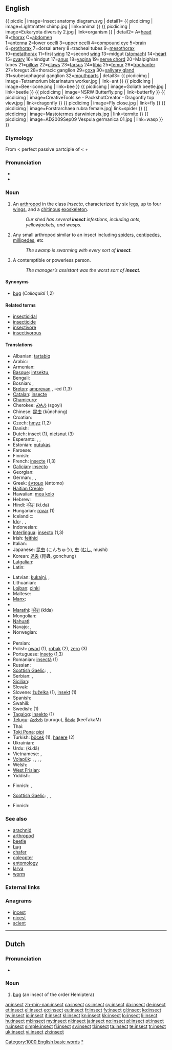 ==English==
{{ picdic
| image=Insect anatomy diagram.svg
| detail1=
{{ picdicimg | image=Lightmatter chimp.jpg | link=animal }}
{{ picdicimg | image=Eukaryota diversity 2.jpg | link=organism }}
| detail2=
A=[[head]]
B=[[thorax]]
C=[[abdomen]]<br>
1=[[antenna]]
2=lower [[ocelli]]
3=upper [[ocelli]]
4=[[compound eye]]
5=[[brain]]
6=[[prothorax]]
7=dorsal artery
8=tracheal tubes
9=[[mesothorax]]
10=[[metathorax]]
11=first [[wing]]
12=second [[wing]]
13=midgut ([[stomach]])
14=[[heart]]
15=[[ovary]]
16=hindgut
17=[[anus]]
18=[[vagina]]
19=[[nerve chord]]
20=Malpighian tubes
21=[[pillow]]
22=[[claw]]s
23=[[tarsus]]
24=[[tibia]]
25=[[femur]]
26=[[trochanter]]
27=foregut
28=thoracic ganglion
29=[[coxa]]
30=[[salivary gland]]
31=subesophageal ganglion
32=[[mouthpart]]s
| detail3=
{{ picdicimg | image=Tetramorium bicarinatum worker.jpg | link=ant }}
{{ picdicimg | image=Bee-icone.png | link=bee }}
{{ picdicimg | image=Goliath beetle.jpg | link=beetle }}
{{ picdicimg | image=NSRW Butterfly.png | link=butterfly }}
{{ picdicimg | image=CreativeTools.se - PackshotCreator - Dragonfly top view.jpg | link=dragonfly }}
{{ picdicimg | image=Fly close.jpg | link=fly }}
{{ picdicimg | image=Forstrarchaea rubra female.jpg| link=spider }} <!-- insect, colloquial -->
{{ picdicimg | image=Mastotermes darwiniensis.jpg | link=termite }}
{{ picdicimg | image=AD2009Sep09 Vespula germanica 01.jpg | link=wasp }}
}}

===Etymology===
From {{etyl|la|en}} {{term|insectum||cut up|lang=la}} < perfect passive partciple of {{term|inseco|insecō|I cut up|lang=la}} < {{term|in-||lang=la}} + {{term|seco|secō|I cut|lang=la}}

===Pronunciation===
* {{audio|en-us-insect.ogg|Audio (US)}}
* {{rhymes|ɛkt}}

===Noun===
{{en-noun}}

# An [[arthropod]] in the class ''Insecta'', characterized by six [[leg]]s, up to four [[wing]]s, and a [[chitin]]ous [[exoskeleton]].
#: ''Our shed has several '''insect''' infestions, including ants, yellowjackets, and wasps.''
# {{colloquial}} Any small arthropod similar to an insect including [[spider]]s, [[centipede]]s, [[millipede]]s, etc
#: ''The swamp is swarming with every sort of '''insect'''.''
# A contemptible or powerless person.
#: ''The manager’s assistant was the worst sort of '''insect'''.''

====Synonyms====
* [[bug]] (''Colloquial'' 1,2)

====Related terms====
* [[insecticidal]]
* [[insecticide]]
* [[insectivore]]
* [[insectivorous]]

====Translations====
{{trans-top|arthropod}}
* Albanian: [[tartabiq]]
* Arabic: {{t-|ar|حشرة|f|alt=حَشَرة|tr=Hashara(t)}}
* Armenian: {{t-|hy|միջատ|tr=miǰat}}
* [[Basque]]: [[intsektu]], {{t-|eu|zomorro|xs=Basque}}
* Bengali: {{tø|bn|পোকা|tr=pokā|sc=Beng}}
* Bosnian: {{t-|bs|insekt|m}}, {{t-|bs|buba|f}}
* [[Breton]]: [[amprevan]] {{m}}, -ed {{p}} (1,3)<!--Are numbers here even needed anymore?-->
* [[Catalan]]: [[insecte]]
* [[Chamicuro]]: {{tø|ccc|sokajsu}}
* Cherokee: [[ᏍᎪᏱ]] (sgoyi)
* Chinese: [[昆虫]] (kūnchóng)
* Croatian: {{t-|hr|kukac|m|alt=kúkac}}
* Czech: [[hmyz]] {{m}} (1,2)<!--Numbers? Still?-->
* Danish: {{t-|da|insekt}}
* Dutch: insect {{n}} (1), [[nietsnut]] (3)
* Esperanto: {{qualifier|male or female}} {{t-|eo|insekto|xs=Esperanto}}, {{qualifier|male}} {{t|eo|virinsekto|xs=Esperanto}}, {{qualifier|female}} {{t|eo|insektino|xs=Esperanto}}
* Estonian: [[putukas]]
* Faroese: {{t-|fo|skordýr|xs=Faroese}}
* Finnish: {{t+|fi|hyönteinen}}
* French: [[insecte]] {{m}} (1,3)
* [[Galician]]: [[insecto]]
* Georgian: {{t-|ka|მწერი|tr=mts‘eri|sc=Geor|xs=Georgian}}
* German: {{t+|de|Insekt|n}}, {{t-|de|Kerbtier|n}}, {{t+|de|Kerf|m}}
* Greek: [[έντομο]] {{n}} (éntomo)
* [[Haitian Creole]]: {{tø|ht|ensèk}}
* Hawaiian: [[mea kolo]]
* Hebrew: {{t+|he|חרק|m|tr=kharák}}
* Hindi: [[कीड़ा]] (kī.da)
* Hungarian: [[rovar]] (1)
* Icelandic: {{t+|is|skordýr|n}}
* [[Ido]]: {{qualifier|male or female}} {{t|io|insekto}}, {{qualifier|male}} {{t|io|insektulo}}, {{qualifier|female}} {{t|io|insektino}}
* Indonesian: {{t+|id|serangga|xs=Indonesian}}
* [[Interlingua]]: [[insecto]] (1,3)
* Irish: [[feithid]]
* Italian: {{t+|it|insetto}}
* Japanese: [[昆虫]] (こんちゅう), [[虫]] ([[むし]], mushi)
* Korean: [[곤충]] (昆蟲, gonchung)
* [[Latgalian]]: {{tø|ltg|kustūneits|m}}
* Latin: {{t-|la|insectum|n|alt=īnsectum}}
{{trans-mid}}
* Latvian: [[kukaiņi]], {{t|lv|kukainis|m}}, {{t|lv|insekts|m}}
* Lithuanian: {{t-|lt|vabzdys|m|xs=Lithuanian}}
* [[Lojban]]: [[cinki]]
* Maltese: {{t-|mt|insett|m|xs=Maltese}}
* [[Manx]]: {{t-|gv|beisteig|xs=Manx}}
* {{trreq|mi}}
* [[Marathi]]: [[कीडा]] (kīda)
* Mongolian: {{t-|mn|шавьж|tr=šav'ž|sc=Cyrl|xs=Mongolian}}
* [[Nahuatl]]: {{t|nah|yolkatsin|xs=Nahuatl}}
* Navajo: {{tø|nv|chʼosh bijáád hastání}}, {{tø|nv|chʼosh}}
* Norwegian: {{t+|no|insekt|n}}
* {{trreq|ang}}
* Persian: {{t|fa|حشره‌ها|tr=hašaraha|xs=Persian}}
* Polish: [[owad]] {{m}} (1), [[robak]] {{m}} (2), [[zero]] {{n}} (3)
* Portuguese: [[inseto]] {{m}} (1,3)
* Romanian: [[insectă]] {{f}} (1)
* Russian: {{t+|ru|насекомое|n|tr=nasekómoje}}
* [[Scottish Gaelic]]: {{t|gd|meanbh-fhrìde|f}}, {{t|gd|frìde|f}}, {{t|gd|biastag|f}}
* Serbian: {{t-|sr|buba|f}}, {{t-|sr|kukac|m}}
* [[Sicilian]]: {{t|scn|insettu|m|xs=Sicilian}}
* Slovak: {{t-|sk|hmyz}}
* Slovene: [[žuželka]] {{f}} (1), [[insekt]] {{m}} (1)
* Spanish: {{t+|es|insecto|m}}
* Swahili: {{t+|sw|mdudu|xs=Swahili}}
* Swedish: {{t|sv|insekt|c}} (1)
* [[Tagalog]]: [[insekto]] {{f}} (1)
* [[Telugu]]: [[పురుగు]] (purugu), [[కీటకం]] (keeTakaM)
* Thai: {{t-|th|แมลง|tr=maelong}}
* [[Toki Pona]]: [[pipi]]
* Turkish: [[böcek]] (1), [[haşere]] (2)
* Ukrainian: {{t+|uk|комаха|f|xs=Ukrainian}}
* Urdu: {{ur-Arab|[[کیڑا]]}} (ki.dā)
* Vietnamese: {{t+|vi|sâu bọ|xs=Vietnamese}}, {{t+|vi|côn trùng|xs=Vietnamese}}
* [[Volapük]]: {{qualifier|male or female}} {{t|vo|näsäk}}, {{qualifier|male}} {{t|vo|hinäsäk}}, {{qualifier|female}} {{t|vo|jinäsäk}}, {{qualifier|obsolete}} {{t|vo|sök}}, {{qualifier|obsolete}} {{t|vo|lunim}}
* Welsh: {{t+|cy|pryfyn|xs=Welsh}}
* [[West Frisian]]: {{t|fy|ynsekt|xs=West Frisian}}
* Yiddish: {{t-|yi|אינסעקט|m|tr=insekt, inssekt|xs=Yiddish}}
{{trans-bottom}}

{{trans-top|colloquial: any small arthropod}}
* Finnish: {{t+|fi|ötökkä}}, {{t|fi|öttiäinen}}
{{trans-mid}}
* [[Scottish Gaelic]]: {{t|gd|meanbh-fhrìde|f}}, {{t|gd|frìde|f}}, {{t|gd|biastag|f}}
{{trans-bottom}}

{{trans-top|contemptible or powerless person}}
* Finnish: {{t|fi|nilviäinen}}
{{trans-mid}}
{{trans-bottom}}

===See also===
* [[arachnid]]
* [[arthropod]]
* [[beetle]]
* [[bug]]
* [[chafer]]
* [[coleopter]]
* [[entomology]]
* [[larva]]
* [[worm]]

===External links===
{{projectlinks
|pedia
|species
|page2=insecta
|quote
|commons}}

===Anagrams===
* [[incest#English|incest]]
* [[nicest#English|nicest]]
* [[scient#English|scient]]

[[Category:1000 English basic words]]
[[Category:Insects|*]]

----

==Dutch==
{{wikipedia|lang=nl}}

===Pronunciation===
* {{audio|Nl-insect.ogg|Audio}}

===Noun===
{{infl|nl|noun|g=n}}

# [[bug]] (an insect of the order Hemiptera)

{{tbot entry|Dutch|bug|2010|March|nl}}

[[ar:insect]]
[[zh-min-nan:insect]]
[[ca:insect]]
[[cs:insect]]
[[cy:insect]]
[[da:insect]]
[[de:insect]]
[[et:insect]]
[[el:insect]]
[[eo:insect]]
[[eu:insect]]
[[fr:insect]]
[[fy:insect]]
[[gl:insect]]
[[ko:insect]]
[[hy:insect]]
[[io:insect]]
[[it:insect]]
[[kl:insect]]
[[kn:insect]]
[[kk:insect]]
[[lo:insect]]
[[li:insect]]
[[hu:insect]]
[[ml:insect]]
[[my:insect]]
[[nl:insect]]
[[ja:insect]]
[[no:insect]]
[[pl:insect]]
[[pt:insect]]
[[ru:insect]]
[[simple:insect]]
[[fi:insect]]
[[sv:insect]]
[[tl:insect]]
[[ta:insect]]
[[te:insect]]
[[tr:insect]]
[[uk:insect]]
[[vi:insect]]
[[zh:insect]]